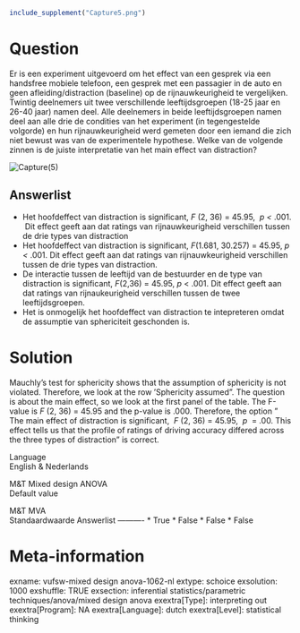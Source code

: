 ```r
include_supplement("Capture5.png")
```

Question
========
Er is een experiment uitgevoerd om het effect van een gesprek via een
handsfree mobiele telefoon, een gesprek met een passagier in de auto en
geen afleiding/distraction (baseline) op de rijnauwkeurigheid te
vergelijken. Twintig deelnemers uit twee verschillende leeftijdsgroepen
(18-25 jaar en 26-40 jaar) namen deel. Alle deelnemers in beide
leeftijdsgroepen namen deel aan alle drie de condities van het
experiment (in tegengestelde volgorde) en hun rijnauwkeurigheid werd
gemeten door een iemand die zich niet bewust was van de experimentele
hypothese. Welke van de volgende zinnen is de juiste interpretatie van
het main effect van distraction?  
  
  
<img src="Capture5.png" class="fr-fic fr-dii tvcss_2 tvcss_3"
alt="Capture(5)" />

Answerlist
----------
* Het hoofdeffect van distraction is significant, *F* (2, 36) = 45.95,  *p
  &lt;* .001.  Dit effect geeft aan dat ratings van rijnauwkeurigheid
  verschillen tussen de drie types van distraction
* Het hoofdeffect van distraction is significant, *F*(1.681, 30.257) =
  45.95, *p &lt;* .001. Dit effect geeft aan dat ratings van
  rijnauwkeurigheid verschillen tussen de drie types van distraction.
* De interactie tussen de leeftijd van de bestuurder en de type van
  distraction is significant, *F*(2,36) = 45.95, *p* &lt; .001. Dit effect
  geeft aan dat ratings van rijnaukeurigheid verschillen tussen de twee
  leeftijdsgroepen.
* Het is onmogelijk het hoofdeffect van distraction te intepreteren omdat
  de assumptie van sphericiteit geschonden is.

Solution
========





Mauchly's test for sphericity shows that the assumption of sphericity is
not violated. Therefore, we look at the row 'Sphericity assumed". The
question is about the main effect, so we look at the first panel of the
table. The F-value is *F* (2, 36) = 45.95 and the p-value is .000.
Therefore, the option " The main effect of distraction is significant,
 *F* (2, 36) = 45.95,  *p*  = .00. This effect tells us that the profile
of ratings of driving accuracy differed across the three types of
distraction" is correct.





Language  
English & Nederlands

M&T Mixed design ANOVA  
Default value

M&T MVA  
Standaardwaarde
Answerlist
----------
* True
* False
* False
* False

Meta-information
================
exname: vufsw-mixed design anova-1062-nl
extype: schoice
exsolution: 1000
exshuffle: TRUE
exsection: inferential statistics/parametric techniques/anova/mixed design anova
exextra[Type]: interpreting out
exextra[Program]: NA
exextra[Language]: dutch
exextra[Level]: statistical thinking

